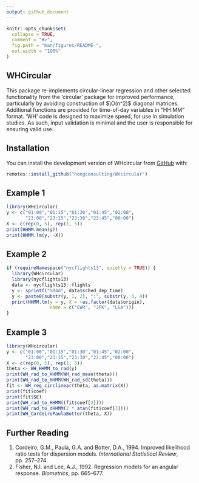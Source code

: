 ```yaml
---
output: github_document
---
```


<!-- README.md is generated from README.Rmd. Please edit that file -->

```r
knitr::opts_chunk$set(
  collapse = TRUE,
  comment = "#>",
  fig.path = "man/figures/README-",
  out.width = "100%"
)
```

## WHCircular

<!-- badges: start -->
<!-- badges: end -->

This package re-implements circular-linear regression and other selected functionality from the 'circular' package for improved performance, particularly by avoiding construction of $\O(n^2)$ diagonal matrices. Additional functions are provided for time-of-day variables in "HH:MM" format. 'WH' code is designed to maximize speed, for use in simulation studies. As such, input validation is minimal and the user is responsible for ensuring valid use.

## Installation

You can install the development version of WHcircular from [GitHub](https://github.com/) with:

``` r
remotes::install_github("hongconsulting/WHcircular")
```

## Example 1

```r
library(WHcircular)
y <- c("01:00","01:15","01:30","01:45","02:00",
       "23:00","23:15","23:30","23:45","00:00")
X <- c(rep(0, 5), rep(1, 5))
print(HHMM.mean(y))
print(HHMM.lm(y, ~X))
```

## Example 2

```r
if (requireNamespace("nycflights13", quietly = TRUE)) {
  library(WHcircular)
  library(nycflights13)
  data <- nycflights13::flights
  y <- sprintf("%04d", data$sched_dep_time)
  y <- paste0(substr(y, 1, 2), ":", substr(y, 3, 4))
  print(HHMM.lm(y = y, X = ~as.factor(data$origin), 
                name = c("EWR", "JFK", "LGA")))
}
```

## Example 3

```r
library(WHcircular)
y <- c("01:00","01:15","01:30","01:45","02:00",
       "23:00","23:15","23:30","23:45","00:00")
X <- c(rep(0, 5), rep(1, 5))
theta <- WH_HHMM_to_rad(y)
print(WH_rad_to_HHMM(WH_rad_mean(theta)))
print(WH_rad_to_HHMM(WH_rad_sd(theta)))
fit <- WH_reg_circlinear(theta, as.matrix(X))
print(fit$coef)
print(fit$SE)
print(WH_rad_to_HHMM((fit$coef[2])))
print(WH_rad_to_dHHMM(2 * atan(fit$coef[3])))
print(WH_CordeiroPaulaBotter(theta, X))
```

## Further Reading

1. Cordeiro, G.M., Paula, G.A. and Botter, D.A., 1994. Improved likelihood
ratio tests for dispersion models. *International Statistical Review*, pp. 257–274.
2. Fisher, N.I. and Lee, A.J., 1992. Regression models for an angular response.
*Biometrics*, pp. 665–677.

